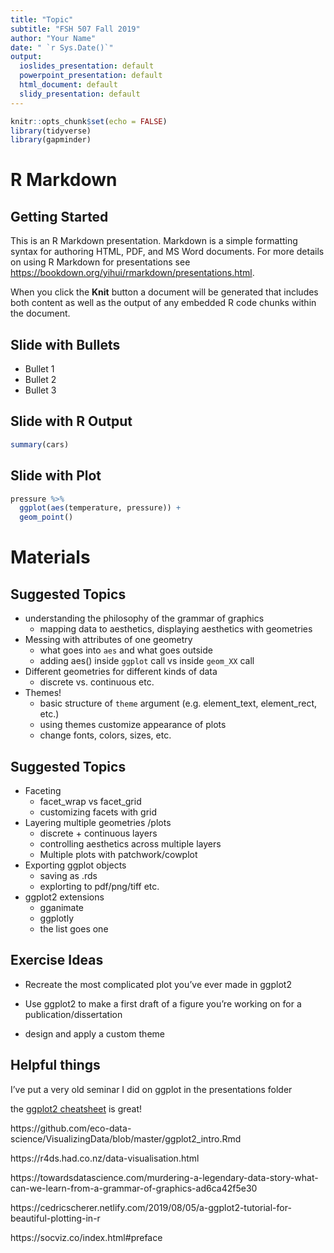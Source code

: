 ```yaml
---
title: "Topic"
subtitle: "FSH 507 Fall 2019"
author: "Your Name"
date: " `r Sys.Date()`"
output:
  ioslides_presentation: default
  powerpoint_presentation: default
  html_document: default
  slidy_presentation: default
---
```


```r
knitr::opts_chunk$set(echo = FALSE)
library(tidyverse)
library(gapminder)
```

# R Markdown

## Getting Started

This is an R Markdown presentation. Markdown is a simple formatting syntax for authoring HTML, PDF, and MS Word documents. For more details on using R Markdown for presentations see <https://bookdown.org/yihui/rmarkdown/presentations.html>.

When you click the **Knit** button a document will be generated that includes both content as well as the output of any embedded R code chunks within the document.

## Slide with Bullets

- Bullet 1
- Bullet 2
- Bullet 3

## Slide with R Output

```r
summary(cars)
```

## Slide with Plot

```r
pressure %>% 
  ggplot(aes(temperature, pressure)) + 
  geom_point()

```


# Materials


## Suggested Topics

* understanding the philosophy of the grammar of graphics
  - mapping data to aesthetics, displaying aesthetics with geometries

* Messing with attributes of one geometry
  - what goes into `aes` and what goes outside
  - adding aes() inside `ggplot` call vs inside `geom_XX` call

* Different geometries for different kinds of data
  - discrete vs. continuous etc. 
  
* Themes!
  - basic structure of `theme` argument (e.g. element_text, element_rect, etc.)
  - using themes customize appearance of plots
  - change fonts, colors, sizes, etc.

## Suggested Topics

* Faceting 
  * facet_wrap vs facet_grid
  * customizing facets with grid

* Layering multiple geometries /plots
  * discrete + continuous layers
  * controlling aesthetics across multiple layers
  * Multiple plots with patchwork/cowplot
  
* Exporting ggplot objects
  * saving as .rds
  * explorting to pdf/png/tiff etc. 
  
* ggplot2 extensions
  * gganimate
  * ggplotly
  * the list goes one


## Exercise Ideas

* Recreate the most complicated plot you've ever made in ggplot2

* Use ggplot2 to make a first draft of a figure you're working on for a publication/dissertation

* design and apply a custom theme

## Helpful things

I've put a very old seminar I did on ggplot in the presentations folder

the [ggplot2 cheatsheet](https://github.com/rstudio/cheatsheets/blob/master/data-visualization-2.1.pdf) is great!

https://github.com/eco-data-science/VisualizingData/blob/master/ggplot2_intro.Rmd

https://r4ds.had.co.nz/data-visualisation.html


https://towardsdatascience.com/murdering-a-legendary-data-story-what-can-we-learn-from-a-grammar-of-graphics-ad6ca42f5e30

https://cedricscherer.netlify.com/2019/08/05/a-ggplot2-tutorial-for-beautiful-plotting-in-r

https://socviz.co/index.html#preface

